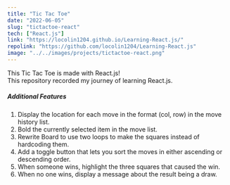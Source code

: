 ```yaml
---
title: "Tic Tac Toe"
date: "2022-06-05"
slug: "tictactoe-react"
tech: ["React.js"]
link: "https://locolin1204.github.io/Learning-React.js/"
repolink: "https://github.com/locolin1204/Learning-React.js"
image: "../../images/projects/tictactoe-react.png"
---
```

This Tic Tac Toe is made with React.js! \
This repository recorded my journey of learning React.js.

##### Additional Features
1. Display the location for each move in the format (col, row) in the move history list.
2. Bold the currently selected item in the move list.
3. Rewrite Board to use two loops to make the squares instead of hardcoding them.
4. Add a toggle button that lets you sort the moves in either ascending or descending order.
5. When someone wins, highlight the three squares that caused the win.
6. When no one wins, display a message about the result being a draw.
